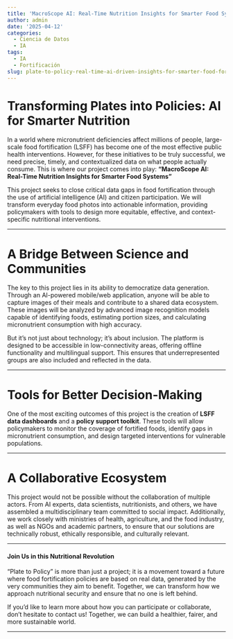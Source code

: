 ```yaml
---
title: 'MacroScope AI: Real-Time Nutrition Insights for Smarter Food Systems'
author: admin
date: '2025-04-12'
categories:
  - Ciencia de Datos
  - IA
tags:
  - IA
  - Fortificación
slug: plate-to-policy-real-time-ai-driven-insights-for-smarter-food-fortification
---
```



# Transforming Plates into Policies: AI for Smarter Nutrition

In a world where micronutrient deficiencies affect millions of people, large-scale food fortification (LSFF) has become one of the most effective public health interventions. However, for these initiatives to be truly successful, we need precise, timely, and contextualized data on what people actually consume. This is where our project comes into play: **"MacroScope AI: Real-Time Nutrition Insights for Smarter Food Systems"**

This project seeks to close critical data gaps in food fortification through the use of artificial intelligence (AI) and citizen participation. We will transform everyday food photos into actionable information, providing policymakers with tools to design more equitable, effective, and context-specific nutritional interventions.

---

# A Bridge Between Science and Communities

The key to this project lies in its ability to democratize data generation. Through an AI-powered mobile/web application, anyone will be able to capture images of their meals and contribute to a shared data ecosystem. These images will be analyzed by advanced image recognition models capable of identifying foods, estimating portion sizes, and calculating micronutrient consumption with high accuracy.

But it’s not just about technology; it’s about inclusion. The platform is designed to be accessible in low-connectivity areas, offering offline functionality and multilingual support. This ensures that underrepresented groups are also included and reflected in the data.

---

# Tools for Better Decision-Making

One of the most exciting outcomes of this project is the creation of **LSFF data dashboards** and a **policy support toolkit**. These tools will allow policymakers to monitor the coverage of fortified foods, identify gaps in micronutrient consumption, and design targeted interventions for vulnerable populations.

---

# A Collaborative Ecosystem

This project would not be possible without the collaboration of multiple actors. From AI experts, data scientists, nutritionists, and others, we have assembled a multidisciplinary team committed to social impact. Additionally, we work closely with ministries of health, agriculture, and the food industry, as well as NGOs and academic partners, to ensure that our solutions are technically robust, ethically responsible, and culturally relevant.

---

#### Join Us in this Nutritional Revolution

"Plate to Policy" is more than just a project; it is a movement toward a future where food fortification policies are based on real data, generated by the very communities they aim to benefit. Together, we can transform how we approach nutritional security and ensure that no one is left behind.

If you’d like to learn more about how you can participate or collaborate, don’t hesitate to contact us! Together, we can build a healthier, fairer, and more sustainable world.

---